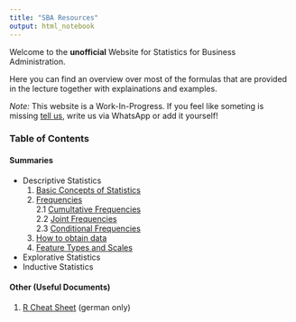 ```yaml
---
title: "SBA Resources"
output: html_notebook
---
```


Welcome to the **unofficial** Website for Statistics for Business Administration.

Here you can find an overview over most of the formulas that are provided in the lecture together with explainations and examples.

_Note:_ This website is a Work-In-Progress. If you feel like someting is missing [tell us](https://github.com/Leoniepopken/SBA/issues), write us via WhatsApp or add it yourself!

### Table of Contents

#### Summaries
- Descriptive Statistics
  1. [Basic Concepts of Statistics](./notebooks/basic-concepts.nb.html)
  2. [Frequencies](./notebooks/frequencies.nb.html) <br>
        2.1 [Cumultative Frequencies](./notebooks/cumultative-frequencies.nb.html) <br>
        2.2 [Joint Frequencies](./notebooks/joint-frequencies.nb.html) <br>
        2.3 [Conditional Frequencies](./notebooks/conditional-frequencies.nb.html)
  3. [How to obtain data](./notebooks/How-to-obtain-data.nb.html)
  4. [Feature Types and Scales](./notebooks/feature-types-and-scales.nb.html)
- Explorative Statistics
- Inductive Statistics

#### Other (Useful Documents)
1. [R Cheat Sheet](./pdfs/r-befehle.pdf) (german only)


